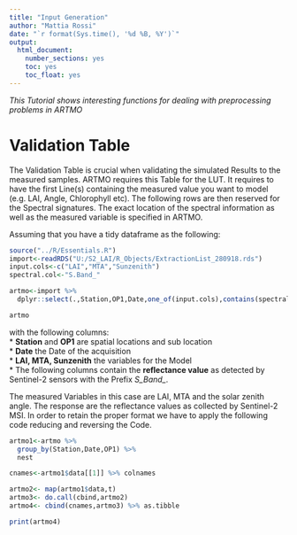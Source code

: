 ```yaml
---
title: "Input Generation"
author: "Mattia Rossi"
date: "`r format(Sys.time(), '%d %B, %Y')`"
output:
  html_document:
    number_sections: yes
    toc: yes
    toc_float: yes
---
```


*This Tutorial shows interesting functions for dealing with preprocessing problems in ARTMO*

# Validation Table

The Validation Table is crucial when validating the simulated Results to the measured samples. ARTMO requires this Table for the LUT. It requires to have the first Line(s) containing the measured value you want to model (e.g. LAI, Angle, Chlorophyll etc). The following rows are then reserved for the Spectral signatures. The exact location of the spectral information as well as the measured variable is specified in ARTMO.

Assuming that you have a tidy dataframe as the following:
```r

source("../R/Essentials.R")
import<-readRDS("U:/S2_LAI/R_Objects/ExtractionList_280918.rds")
input.cols<-c("LAI","MTA","Sunzenith")
spectral.col<-"S.Band_"

artmo<-import %>% 
  dplyr::select(.,Station,OP1,Date,one_of(input.cols),contains(spectral.col))

```

```r
artmo
```


with the following columns:  
* **Station** and **OP1** are spatial locations and sub location  
* **Date** the Date of the acquisition  
* **LAI, MTA, Sunzenith** the variables for the Model  
* The following columns contain the **reflectance value** as detected by Sentinel-2 sensors with the Prefix *S_Band_*.

The measured Variables in this case are LAI, MTA and the solar zenith angle. The response are the reflectance values as collected by Sentinel-2 MSI.
In order to retain the proper format we have to apply the following code reducing and reversing the Code.

```r

artmo1<-artmo %>% 
  group_by(Station,Date,OP1) %>% 
  nest

cnames<-artmo1$data[[1]] %>% colnames

artmo2<- map(artmo1$data,t) 
artmo3<- do.call(cbind,artmo2)
artmo4<- cbind(cnames,artmo3) %>% as.tibble

print(artmo4)
```

